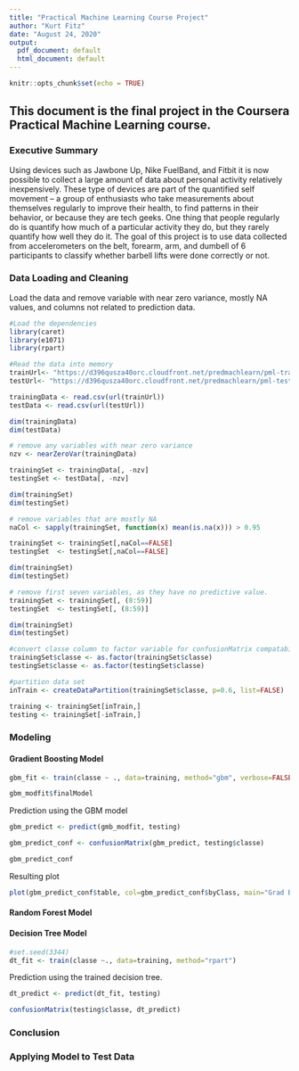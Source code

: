```yaml
---
title: "Practical Machine Learning Course Project"
author: "Kurt Fitz"
date: "August 24, 2020"
output:
  pdf_document: default
  html_document: default
---
```


```r
knitr::opts_chunk$set(echo = TRUE)
```

## This document is the final project in the Coursera Practical Machine Learning course.
### Executive Summary
Using devices such as Jawbone Up, Nike FuelBand, and Fitbit it is now possible to collect a large amount of data about personal activity relatively inexpensively. These type of devices are part of the quantified self movement – a group of enthusiasts who take measurements about themselves regularly to improve their health, to find patterns in their behavior, or because they are tech geeks. One thing that people regularly do is quantify how much of a particular activity they do, but they rarely quantify how well they do it. The goal of this project is to use data collected from accelerometers on the belt, forearm, arm, and dumbell of 6 participants to classify whether barbell lifts were done correctly or not.

### Data Loading and Cleaning
Load the data and remove variable with near zero variance, mostly NA values, and columns not related to prediction data.
```r
#Load the dependencies
library(caret)
library(e1071)
library(rpart)

#Read the data into memory
trainUrl<- "https://d396qusza40orc.cloudfront.net/predmachlearn/pml-training.csv"
testUrl<- "https://d396qusza40orc.cloudfront.net/predmachlearn/pml-testing.csv"

trainingData <- read.csv(url(trainUrl))
testData <- read.csv(url(testUrl))

dim(trainingData)
dim(testData)

# remove any variables with near zero variance
nzv <- nearZeroVar(trainingData)

trainingSet <- trainingData[, -nzv]
testingSet <- testData[, -nzv]

dim(trainingSet)
dim(testingSet)

# remove variables that are mostly NA
naCol <- sapply(trainingSet, function(x) mean(is.na(x))) > 0.95

trainingSet <- trainingSet[,naCol==FALSE]
testingSet  <- testingSet[,naCol==FALSE]

dim(trainingSet)
dim(testingSet)

# remove first seven variables, as they have no predictive value.
trainingSet <- trainingSet[, (8:59)]
testingSet  <- testingSet[, (8:59)]

dim(trainingSet)
dim(testingSet)

#convert classe column to factor variable for confusionMatrix compatability.
trainingSet$classe <- as.factor(trainingSet$classe)
testingSet$classe <- as.factor(testingSet$classe)

#partition data set
inTrain <- createDataPartition(trainingSet$classe, p=0.6, list=FALSE)

training <- trainingSet[inTrain,]
testing <- trainingSet[-inTrain,]
```

### Modeling

#### Gradient Boosting Model
```r
gbm_fit <- train(classe ~ ., data=training, method="gbm", verbose=FALSE)

gbm_modfit$finalModel

```
Prediction using the GBM model
```r
gbm_predict <- predict(gmb_modfit, testing)

gbm_predict_conf <- confusionMatrix(gbm_predict, testing$classe)

gbm_predict_conf

```
Resulting plot
```r
plot(gbm_predict_conf$table, col=gbm_predict_conf$byClass, main="Grad Boosting")


```



#### Random Forest Model


#### Decision Tree Model
```r
#set.seed(3344)
dt_fit <- train(classe ~., data=training, method="rpart")

```

Prediction using the trained decision tree. 

```r
dt_predict <- predict(dt_fit, testing)

confusionMatrix(testing$classe, dt_predict)


```


### Conclusion

### Applying Model to Test Data